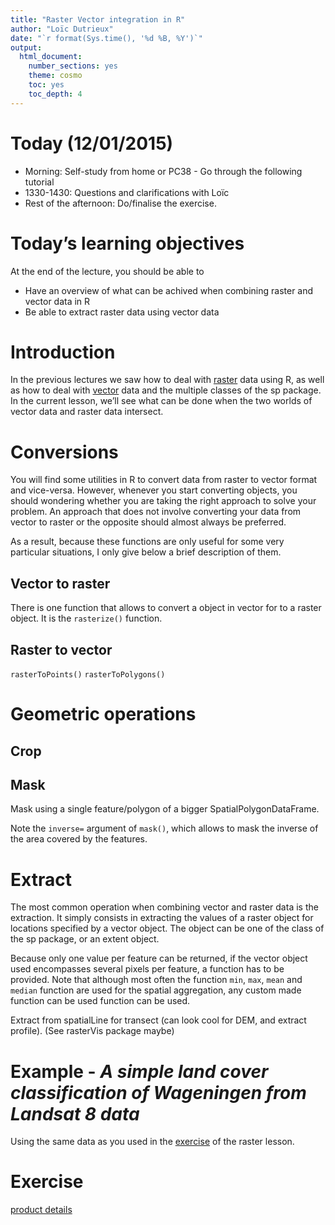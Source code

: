 ```yaml
---
title: "Raster Vector integration in R"
author: "Loïc Dutrieux"
date: "`r format(Sys.time(), '%d %B, %Y')`"
output:
  html_document:
    number_sections: yes
    theme: cosmo
    toc: yes
    toc_depth: 4
---
```


# Today (12/01/2015)

- Morning: Self-study from home or PC38 - Go through the following tutorial
- 1330-1430: Questions and clarifications with Loïc
- Rest of the afternoon: Do/finalise the exercise.

# Today's learning objectives
At the end of the lecture, you should be able to


* Have an overview of what can be achived when combining raster and vector data in R
* Be able to extract raster data using vector data


# Introduction

In the previous lectures we saw how to deal with [raster](http://geoscripting-wur.github.io/IntroToRaster/) data using R, as well as how to deal with [vector](http://geoscripting-wur.github.io/IntroToVector/) data and the multiple classes of the sp package. In the current lesson, we'll see what can be done when the two worlds of vector data and raster data intersect.

# Conversions

You will find some utilities in R to convert data from raster to vector format and vice-versa. However, whenever you start converting objects, you should wondering whether you are taking the right approach to solve your problem. An approach that does not involve converting your data from vector to raster or the opposite should almost always be preferred.

As a result, because these functions are only useful for some very particular situations, I only give below a brief description of them.

## Vector to raster

There is one function that allows to convert a object in vector for to a raster object. It is the `rasterize()` function.

## Raster to vector

`rasterToPoints()`
`rasterToPolygons()`

# Geometric operations

## Crop

## Mask

Mask using a single feature/polygon of a bigger SpatialPolygonDataFrame.

Note the `inverse=` argument of `mask()`, which allows to mask the inverse of the area covered by the features.
 
# Extract

The most common operation when combining vector and raster data is the extraction. It simply consists in extracting the values of a raster object for locations specified by a vector object. The object can be one of the class of the sp package, or an extent object.

Because only one value per feature can be returned, if the vector object used encompasses several pixels per feature, a function has to be provided. Note that although most often the function `min`, `max`, `mean` and `median` function are used for the spatial aggregation, any custom made function can be used function can be used.

Extract from spatialLine for transect (can look cool for DEM, and extract profile). (See rasterVis package maybe)

# Example - *A simple land cover classification of Wageningen from Landsat 8 data*

Using the same data as you used in the [exercise](http://geoscripting-wur.github.io/IntroToRaster/#exercise-design-a-pre-processing-chain-to-assess-change-in-ndvi-over-time) of the raster lesson.

# Exercise

[product details](https://lpdaac.usgs.gov/products/modis_products_table/mod13a3)